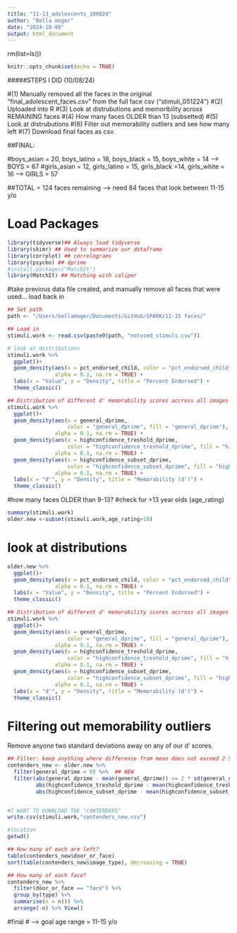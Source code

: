 ```yaml
---
title: "11-13_adolescents_100824"
author: "Bella moger"
date: "2024-10-08"
output: html_document
---
```


rm(list=ls())


```r
knitr::opts_chunk$set(echo = TRUE)
```


#####STEPS I DID (10/08/24)

#(1) Manually removed all the faces in the original "final_adolescent_faces.csv" from the full face csv ("stimuli_051224")
#(2) Uploaded into R
#(3) Look at distrubutions and memoribility across REMAINING faces
#(4) How many faces OLDER than 13 (subsetted)
#(5) Look at distrubutions
#(6) Filter out memorability outliers and see how many left
#(7) Download final faces as csv.

##FINAL:

#boys_asian = 20, boys_latino = 18, boys_black = 15, boys_white = 14 --> BOYS = 67
#girls_asian = 12, girls_latino = 15, girls_black =14, girls_white = 16 --> GIRLS = 57

##TOTAL = 124 faces remaining --> need 84 faces that look between 11-15 y/o



# Load Packages
```r
library(tidyverse)## Always load tidyverse
library(skimr) ## Used to summarize our dataframe
library(corrplot) ## correlograms
library(psycho) ## dprime
#install.packages("MatchIt")
library(MatchIt) ## Matching with caliper
```

#take previous data file created, and manually remove all faces that were used... load back in
```r

## Set path
path <- "/Users/bellamoger/Documents/GitHub/SPARK/11-15 faces/"

## Load in
stimuli.work <- read.csv(paste0(path, "notused_stimuli.csv")) 

# look at distributions
stimuli.work %>% 
  ggplot()+
  geom_density(aes(x = pct_endorsed_child, color = "pct_endorsed_child", fill = "pct_endorsed_child"), 
               alpha = 0.1, na.rm = TRUE) +
  labs(x = "Value", y = "Density", title = "Percent Endorsed") +
  theme_classic()

## Distribution of different d' memorability scores accross all images
stimuli.work %>% 
  ggplot()+
  geom_density(aes(x = general_dprime, 
                   color = "general_dprime", fill = "general_dprime"), 
               alpha = 0.1, na.rm = TRUE) +
  geom_density(aes(x = highconfidence_treshold_dprime, 
                   color = "highconfidence_treshold_dprime", fill = "highconfidence_treshold_dprime"), 
               alpha = 0.1, na.rm = TRUE) +
  geom_density(aes(x = highconfidence_subset_dprime, 
                   color = "highconfidence_subset_dprime", fill = "highconfidence_subset_dprime"), 
               alpha = 0.1, na.rm = TRUE) +
  labs(x = "d'", y = "Density", title = "Memorability (d')") +
  theme_classic()
```


#how many faces OLDER than 9-13? 
#check for >13 year olds (age_rating)
```r
summary(stimuli.work)
older.new <-subset(stimuli.work,age_rating>10)
```


# look at distributions
```r
older.new %>% 
  ggplot()+
  geom_density(aes(x = pct_endorsed_child, color = "pct_endorsed_child", fill = "pct_endorsed_child"), 
               alpha = 0.1, na.rm = TRUE) +
  labs(x = "Value", y = "Density", title = "Percent Endorsed") +
  theme_classic()

## Distribution of different d' memorability scores accross all images
stimuli.work %>% 
  ggplot()+
  geom_density(aes(x = general_dprime, 
                   color = "general_dprime", fill = "general_dprime"), 
               alpha = 0.1, na.rm = TRUE) +
  geom_density(aes(x = highconfidence_treshold_dprime, 
                   color = "highconfidence_treshold_dprime", fill = "highconfidence_treshold_dprime"), 
               alpha = 0.1, na.rm = TRUE) +
  geom_density(aes(x = highconfidence_subset_dprime, 
                   color = "highconfidence_subset_dprime", fill = "highconfidence_subset_dprime"), 
               alpha = 0.1, na.rm = TRUE) +
  labs(x = "d'", y = "Density", title = "Memorability (d')") +
  theme_classic()
```


# Filtering out memorability outliers
Remove anyone two standard deviations away on any of our d' scores. 
```r
## Filter: keep anything where difference from mean does not exceed 2 SDs
contenders_new <- older.new %>%
  filter(general_dprime > 0) %>%  ## NEW
  filter(abs(general_dprime - mean(general_dprime)) <= 2 * sd(general_dprime),
         abs(highconfidence_treshold_dprime - mean(highconfidence_treshold_dprime)) <= 2 * sd(highconfidence_treshold_dprime),
         abs(highconfidence_subset_dprime - mean(highconfidence_subset_dprime)) <= 2 * sd(highconfidence_subset_dprime)) 


#I WANT TO DOWNLOAD THE "CONTENDERS"
write.csv(stimuli.work,"contenders_new.csv")

#location
getwd()

## How many of each are left? 
table(contenders_new$door_or_face)
sort(table(contenders_new$image_type), decreasing = TRUE)

## How many of each face? 
contenders_new %>% 
  filter(door_or_face == "face") %>% 
  group_by(type) %>% 
  summarise(n = n()) %>% 
  arrange(-n) %>% View()
```


#final # --> goal age range = 11-15 y/o






